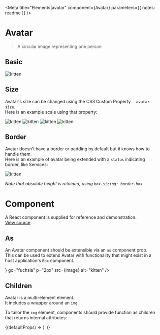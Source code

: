 

<Meta
  title="Elements|avatar"
  component={Avatar}
  parameters={{ notes: readme }}
/>

# Avatar

> A circular image representing one person

## Basic

<Preview>
  <span data-avatar>
    <img src={image} alt="kitten" />
  </span>
</Preview>

## Size

Avatar's size can be changed using the CSS Custom Property `--avatar--size`.  
Here is an example scale using that property:

<Preview>
  <Story name="Size">
    <React.Fragment>
      <span data-avatar style={{ "--avatar--size": "1.25rem" }}>
        <img src={image} alt="kitten" />
      </span>
      <span data-avatar style={{ "--avatar--size": "1.5rem" }}>
        <img src={image} alt="kitten" />
      </span>
      <span data-avatar style={{ "--avatar--size": "2.5rem" }}>
        <img src={image} alt="kitten" />
      </span>
      <span data-avatar style={{ "--avatar--size": "4rem" }}>
        <img src={image} alt="kitten" />
      </span>
    </React.Fragment>
  </Story>
</Preview>

## Border

Avatar doesn't have a border or padding by default but it knows how to handle them.  
Here is an example of avatar being extended with a `status` indicating border, like Services:

<Preview>
  <Story name="Border">
    <span data-avatar style={{ border: "2px solid hsl(7, 80%, 52%)", padding: "1px" }}>
      <img src={image} alt="kitten" />
    </span>
  </Story>
</Preview>

_Note that absolute height is retained, using `box-sizing: border-box`_

# Component

A React component is supplied for reference and demonstration.  
[View source](https://github.com/planningcenter/design/tree/master/planningcenter/elements/avatar/avatar.js)

## As

An Avatar component should be extensible via an `as` component prop.  
This can be used to extend Avatar with functionality that might exist in a host application's `Box` component.

<Preview>
  <Story name="Component">
    <Avatar
      as={({ gc, p, ...props }) => <div {...props} style={{ backgroundColor: gc, padding: p }} />}
      gc="fuchsia"
      p="2px"
      src={image}
      alt="kitten"
    />
  </Story>
</Preview>

## Children

Avatar is a multi-element element.  
It includes a wrapper around an `img`.

To tailor the `img` element, components should provide function as children that returns internal attributes:

<Preview>
  <Story name="Children">
    <Avatar src={image} alt="kitten">
      {(defaultProps) => (
        <img data-spice="some-extra-flavor" {...defaultProps} />
      )}
    </Avatar>
  </Story>
</Preview>
